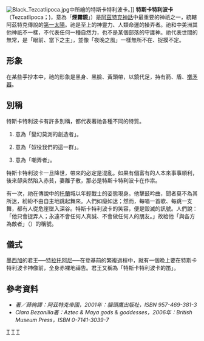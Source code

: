 [[File:Black_Tezcatlipoca.jpg|thumbnail]]中所繪的特斯卡特利波卡。]]
'''特斯卡特利波卡'''（Tezcatlipoca；{{IPA2|teskatɬiˈpoːka}})，意為「'''煙霧鏡'''」）是[[阿茲特克神話|阿茲特克神話]]中最重要的神祇之一，統轄阿茲特克傳說的[[第一太陽|第一太陽]]。祂是至上的神靈力、人類命運的操弄者。祂和中美洲其他神祇不一樣，不代表任何一種自然力，也不是某個部落的守護神。祂代表世間的無常，是「眼前、當下之主」，並像「夜晚之風」一樣無所不在、捉摸不定。

== 形象 ==
在某些手抄本中，祂的形象是黑身、黑臉、黃頭帶，以鏡代足，持有箭、盾、[[擲矛器|擲矛器]]。

== 別稱 ==
特斯卡特利波卡有許多別稱，都代表著祂各種不同的特質。
#{{link-en|莫约科亚特辛|Moyocoyatzin}}意為「變幻莫測的創造者」。
#{{link-en|蒂特拉卡萬|Titlacahuan}}意為「奴役我們的這一群」。
#{{link-en|莫克克洛瓦|Moquequeloa}}意為「嘲弄者」。
特斯卡特利波卡一旦降世，帶來的必定是混亂。如果有個富有的人本來事事順利，後來卻突然陷入赤貧，妻離子散，那必是特斯卡特利波卡在作祟。

有一次，祂在傳說中的[[托蘭|托蘭]]城以年輕戰士的姿態現身。他擊鼓吟曲，聞者莫不為其所迷，紛紛不由自主地跳起舞來。人們如癡如迷；然而，每唱一首歌、每跳一支舞，都有人從危崖墜入深谷。特斯卡特利波卡的笑容，便是毀滅的訊號。人們說：「他只會捉弄人；永遠不會任何人真誠、不會做任何人的朋友。」故給他「與各方為敵者」（{{lang-en|Necoc Yaotl}}）的稱號。

== 儀式 ==
[[特諾奇蒂特蘭|墨西加]]的君王──[[特拉托阿尼|特拉托阿尼]]──在登基前的繁複過程中，就有一個晚上要在特斯卡特利波卡神像前，全身赤裸地禱告。君王又稱為「特斯卡特利波卡的笛」。

== 參考資料 ==
* ''{{link-en|克蘭狄能|Inga Clendinnen}}著／薛絢譯：阿茲特克帝國，2001年：貓頭鷹出版社，ISBN 957-469-381-3''
* ''Clara Bezanilla著：Aztec & Maya gods & goddesses，2006年：British Museum Press，ISBN 0-7141-3039-7''

{{Myth-stub}}
{{Aztec mythology}}
[[Category:阿茲特克神話|T]]
[[Category:阿茲特克|T]]
[[Category:夜神|T]]
